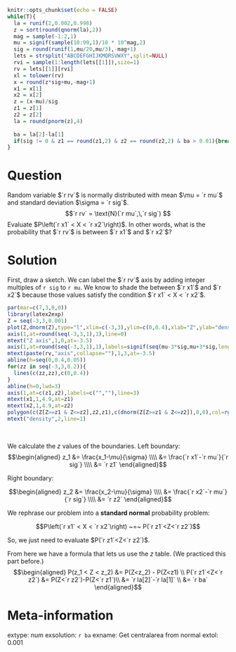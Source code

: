 ```r
knitr::opts_chunk$set(echo = FALSE)
while(T){
  la = runif(2,0.002,0.998)
  z = sort(round(qnorm(la),2))
  mag = sample(-1:2,1)
  mu = signif(sample(10:99,1)/10 * 10^mag,2)
  sig = round(runif(1,mu/20,mu/3),-mag+1)
  lets = strsplit("ABCDEFGHIJKMQRSVWXY",split=NULL)
  rvi = sample(1:length(lets[[1]]),size=1)
  rv = lets[[1]][rvi]
  xl = tolower(rv)
  x = round(z*sig+mu,-mag+1)
  x1 = x[1]
  x2 = x[2]
  z = (x-mu)/sig
  z1 = z[1]
  z2 = z[2]
  la = round(pnorm(z),4)
  
  ba = la[2]-la[1]
  if(sig != 0 & z1 == round(z1,2) & z2 == round(z2,2) & ba > 0.01){break}
}
```

Question
========
Random variable $`r rv`$ is normally distributed with mean $\mu = `r mu`$ and standard deviation $\sigma = `r sig`$.
$$`r rv` = \text{N}(`r mu`,\,`r sig`) $$
Evaluate $P\left(`r x1` < X < `r x2`\right)$. In other words, what is the probability that $`r rv`$ is between $`r x1`$ and $`r x2`$?


Solution
========
First, draw a sketch. We can label the $`r rv`$ axis by adding integer multiples of `r sig` to `r mu`. We know to shade the between $`r x1`$ and $`r x2`$ because those values satisfy the condition $`r x1` < X < `r x2`$. 

```r
par(mar=c(7,3,0,0))
library(latex2exp)
Z = seq(-3,3,0.001)
plot(Z,dnorm(Z),type="l",xlim=c(-3,3),ylim=c(0,0.4),xlab="Z",ylab="density",axes=F,ann=F,lwd=3)
axis(1,at=round(seq(-3,3,1),1),line=0)
mtext("Z axis",1,0,at=-3.5)
axis(1,at=round(seq(-3,3,1),1),labels=signif(seq(mu-3*sig,mu+3*sig,length.out=7),3),line=3)
mtext(paste(rv,"axis",collapse=""),1,3,at=-3.5)
abline(h=seq(0,0.4,0.05))
for(zz in seq(-3,3,0.2)){
  lines(c(zz,zz),c(0,0.4))
}
abline(h=0,lwd=3)
axis(1,at=c(z1,z2),labels=c("",""),line=3)
mtext(x1,1,4.9,at=z1)
mtext(x2,1,4.9,at=z2)
polygon(c(Z[Z>=z1 & Z<=z2],z2,z1),c(dnorm(Z[Z>=z1 & Z<=z2]),0,0),col=rgb(1,0.5,0.5,0.5))
mtext("density",2,line=1)
```
\


We calculate the $z$ values of the boundaries. Left boundary:
$$\begin{aligned}
z_1 &= \frac{x_1-\mu}{\sigma} \\\\
&= \frac{`r x1`-`r mu`}{`r sig`} \\\\
&= `r z1`
\end{aligned}$$

Right boundary:

$$\begin{aligned}
z_2 &= \frac{x_2-\mu}{\sigma} \\\\
&= \frac{`r x2`-`r mu`}{`r sig`} \\\\
&= `r z2`
\end{aligned}$$

We rephrase our problem into a **standard normal** probability problem:

$$P\left(`r x1` < X < `r x2`\right) ~=~ P(`r z1`<Z<`r z2`)$$

So, we just need to evaluate $P(`r z1`<Z<`r z2`)$.

From here we have a formula that lets us use the $z$ table. (We practiced this part before.)
$$\begin{aligned}
P(z_1 < Z < z_2) &= P(Z<z_2) - P(Z<z1) \\
P(`r z1`<Z<`r z2`) &= P(Z<`r z2`)-P(Z<`r z1`)\\
&= `r la[2]`-`r la[1]` \\
&= `r ba`
\end{aligned}$$


Meta-information
================
extype: num
exsolution: `r ba`
exname: Get centralarea from normal
extol: 0.001


